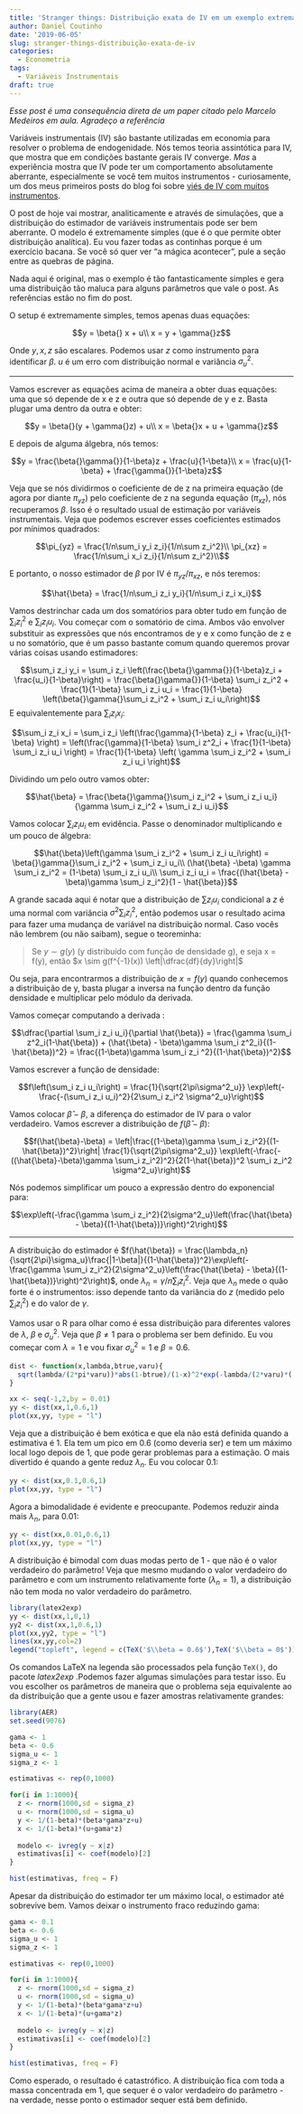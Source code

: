 ```yaml
---
title: 'Stranger things: Distribuição exata de IV em um exemplo extremamente simples'
author: Daniel Coutinho
date: '2019-06-05'
slug: stranger-things-distribuição-exata-de-iv
categories:
  - Econometria
tags:
  - Variáveis Instrumentais
draft: true
---
```


_Esse post é uma consequência direta de um paper citado pelo Marcelo Medeiros em aula. Agradeço a referência_ 

Variáveis instrumentais (IV) são bastante utilizadas em economia para resolver o problema de endogenidade. Nós temos teoria assintótica para IV, que mostra que em condições bastante gerais IV converge. _Mas_ a experiência mostra que IV pode ter um comportamento absolutamente aberrante, especialmente se você tem muitos instrumentos - curiosamente, um dos meus primeiros posts do blog foi sobre [viés de IV com muitos instrumentos](https://azul.netlify.com/2018/08/19/vi%C3%A9s-de-vari%C3%A1veis-instrumentais/).

O post de hoje vai mostrar, analiticamente e através de simulações, que a distribuição do estimador de variáveis instrumentais pode ser bem aberrante. O modelo é extremamente simples (que é o que permite obter distribuição analítica). Eu vou fazer todas as continhas porque é um exercício bacana. Se você só quer ver "a mágica acontecer", pule a seção entre as quebras de página. 

Nada aqui é original, mas o exemplo é tão fantasticamente simples e gera uma distribuição tão maluca para alguns parâmetros que vale o post. As referências estão no fim do post. 

O setup é extremamente simples, temos apenas duas equações:

$$y = \beta{} x + u\\
x = y + \gamma{}z$$

Onde $y,x,z$ são escalares. Podemos usar $z$ como instrumento para identificar $\beta$. $u$ é um erro com distribuição normal e variância $\sigma^2_u$. 

--- 

Vamos escrever as equações acima de maneira a obter duas equações: uma que só depende de x e z e outra que só depende de y e z. Basta plugar uma dentro da outra e obter:

$$y = \beta{}(y + \gamma{}z) + u\\
x = \beta{}x + u + \gamma{}z$$

E depois de alguma álgebra, nós temos:

$$y = \frac{\beta{}\gamma{}}{1-\beta}z + \frac{u}{1-\beta}\\
x = \frac{u}{1-\beta} + \frac{\gamma{}}{1-\beta}z$$

Veja que se nós dividirmos o coeficiente de de z na primeira equação (de agora por diante $\pi_{yz}$) pelo coeficiente de z na segunda equação ($\pi_{xz}$), nós recuperamos $\beta$. Isso é o resultado usual de estimação por variáveis instrumentais. Veja que podemos escrever esses coeficientes estimados por mínimos quadrados:

$$\pi_{yz} = \frac{1/n\sum_i y_i z_i}{1/n\sum z_i^2}\\
\pi_{xz} = \frac{1/n\sum_i x_i z_i}{1/n\sum z_i^2}\\$$

E portanto, o nosso estimador de $\beta$ por IV é $\pi_{yz}/\pi_{xz}$, e nós teremos:

$$\hat{\beta} = \frac{1/n\sum_i z_i y_i}{1/n\sum_i z_i x_i}$$

Vamos destrinchar cada um dos somatórios para obter tudo em função de $\sum_i z_i^2$ e $\sum_i z_i u_i$. Vou começar com o somatório de cima. Ambos vão envolver substituir as expressões que nós encontramos de y e x como função de z e u no somatório, que é um passo bastante comum quando queremos provar várias coisas usando estimadores:

$$\sum_i z_i y_i = \sum_i z_i \left(\frac{\beta{}\gamma{}}{1-\beta}z_i + \frac{u_i}{1-\beta}\right) = \frac{\beta{}\gamma{}}{1-\beta} \sum_i z_i^2 + \frac{1}{1-\beta} \sum_i z_i u_i = \frac{1}{1-\beta} \left(\beta{}\gamma{}\sum_i z_i^2 + \sum_i z_i u_i\right)$$ 
E equivalentemente para $\sum_i z_i x_i$:

$$\sum_i z_i x_i = \sum_i z_i \left(\frac{\gamma}{1-\beta} z_i + \frac{u_i}{1-\beta} \right) = \left(\frac{\gamma}{1-\beta} \sum_i z^2_i + \frac{1}{1-\beta} \sum_i z_i u_i \right) = \frac{1}{1-\beta} \left( \gamma \sum_i z_i^2 + \sum_i z_i u_i \right)$$

Dividindo um pelo outro vamos obter:

$$\hat{\beta} = \frac{\beta{}\gamma{}\sum_i z_i^2 + \sum_i z_i u_i}{\gamma \sum_i z_i^2 + \sum_i z_i u_i}$$

Vamos colocar $\sum_i z_i u_i$ em evidência. Passe o denominador multiplicando e um pouco de álgebra:

$$\hat{\beta}\left(\gamma \sum_i z_i^2 + \sum_i z_i u_i\right) = \beta{}\gamma{}\sum_i z_i^2 + \sum_i z_i u_i\\
(\hat{\beta} -\beta) \gamma \sum_i z_i^2 = (1-\beta) \sum_i z_i u_i\\
\sum_i z_i u_i = \frac{(\hat{\beta} - \beta)\gamma \sum_i z_i^2}{1 - \hat{\beta}}$$

A grande sacada aqui é notar que a distribuição de $\sum z_i u_i$ condicional a $z$ é uma normal com variância $\sigma^2 \sum _i z^2_i$, então podemos usar o resultado acima para fazer uma mudança de variável na distribuição normal. Caso vocês não lembrem (ou não saibam), segue o teoreminha:

> Se $y \sim g(y)$ (y distribuído com função de densidade g), e  seja x = f(y), então $x \sim g(f^{-1}(x)) \left|\dfrac{df}{dy}\right|$

Ou seja, para encontrarmos a distribuição de $x = f(y)$ quando conhecemos a distribuição de y, basta plugar a inversa na função dentro da função densidade e multiplicar pelo módulo da derivada. 

Vamos começar computando a derivada :

$$\dfrac{\partial \sum_i z_i u_i}{\partial \hat{\beta}} = \frac{\gamma \sum_i z^2_i(1-\hat{\beta}) + (\hat{\beta} - \beta)\gamma \sum_i z^2_i}{(1-\hat{\beta})^2} = \frac{(1-\beta)\gamma \sum_i z_i ^2}{(1-\hat{\beta})^2}$$

Vamos escrever a função de densidade:

$$f\left(\sum_i z_i u_i\right) = \frac{1}{\sqrt{2\pi\sigma^2_u}} \exp\left(-\frac{-(\sum_i z_i u_i)^2}{2\sum_i z_i^2 \sigma^2_u}\right)$$

Vamos colocar $\hat{\beta} - \beta$, a diferença do estimador de IV para o valor verdadeiro. Vamos escrever a distribuição de $f(\hat{\beta}-\beta)$:

$$f(\hat{\beta}-\beta) = \left|\frac{(1-\beta)\gamma \sum_i z_i^2}{(1-\hat{\beta})^2}\right| \frac{1}{\sqrt{2\pi\sigma^2_u}} \exp\left(-\frac{-((\hat{\beta}-\beta)\gamma \sum_i z_i^2)^2}{2(1-\hat{\beta})^2 \sum_i z_i^2 \sigma^2_u}\right)$$

Nós podemos simplificar um pouco a expressão dentro do exponencial para:

$$\exp\left(-\frac{\gamma \sum_i z_i^2}{2\sigma^2_u}\left(\frac{\hat{\beta} - \beta}{(1-\hat{\beta})}\right)^2\right)$$

---

A distribuição do estimador é $f(\hat{\beta}) = \frac{\lambda_n}{\sqrt{2\pi}\sigma_u}\frac{|1-\beta|}{(1-\hat{\beta})^2}\exp\left(-\frac{\gamma \sum_i z_i^2}{2\sigma^2_u}\left(\frac{\hat{\beta} - \beta}{(1-\hat{\beta})}\right)^2\right)$, onde $\lambda_n = \gamma/n\sum_i z_i^2$. Veja que $\lambda_n$ mede o quão forte é o instrumentos: isso depende tanto da variância do $z$ (medido pelo $\sum_i z_i^2$) e do valor de $\gamma$. 

Vamos usar o R para olhar como é essa distribuição para diferentes valores de $\lambda$, $\beta$ e $\sigma^2_u$. Veja que $\beta \neq 1$ para o problema ser bem definido. Eu vou começar com $\lambda =1$ e vou fixar $\sigma^2_u=1$ e $\beta = 0.6$. 

```r

dist <- function(x,lambda,btrue,varu){
  sqrt(lambda/(2*pi*varu))*abs(1-btrue)/(1-x)^2*exp(-lambda/(2*varu)*((x-btrue)/(1-x))^2)
}

xx <- seq(-1,2,by = 0.01)
yy <- dist(xx,1,0.6,1)
plot(xx,yy, type = "l")

```

Veja que a distribuição é bem exótica e que ela não está definida quando a estimativa é 1. Ela tem um pico em 0.6 (como deveria ser) e tem um máximo local logo depois de 1, que pode gerar problemas para a estimação. O mais divertido é quando a gente reduz $\lambda_n$. Eu vou colocar 0.1:

```r
yy <- dist(xx,0.1,0.6,1)
plot(xx,yy, type = "l")

```

Agora a bimodalidade é evidente e preocupante. Podemos reduzir ainda mais $\lambda_n$, para 0.01:

```r
yy <- dist(xx,0.01,0.6,1)
plot(xx,yy, type = "l")
```

A distribuição é bimodal com duas modas perto de 1 - que não é o valor verdadeiro do parâmetro! Veja que mesmo mudando o valor verdadeiro do parâmetro e com um instrumento relativamente forte ($\lambda_n = 1$), a distribuição não tem moda no valor verdadeiro do parâmetro. 

```r
library(latex2exp)
yy <- dist(xx,1,0,1)
yy2 <- dist(xx,1,0.6,1)
plot(xx,yy2, type = "l")
lines(xx,yy,col=2)
legend("topleft", legend = c(TeX('$\\beta = 0.6$'),TeX('$\\beta = 0$')),lty=1,col=c(1,2))
```

Os comandos LaTeX na legenda são processados pela função `TeX()`, do pacote _latex2exp_ .Podemos fazer algumas simulações para testar isso. Eu vou escolher os parâmetros de maneira que o problema seja equivalente ao da distribuição que a gente usou e fazer amostras relativamente grandes:

```r

library(AER)
set.seed(9076)

gama <- 1
beta <- 0.6
sigma_u <- 1
sigma_z <- 1

estimativas <- rep(0,1000)

for(i in 1:1000){
  z <- rnorm(1000,sd = sigma_z)
  u <- rnorm(1000,sd = sigma_u)
  y <- 1/(1-beta)*(beta*gama*z+u)
  x <- 1/(1-beta)*(u+gama*z)
  
  modelo <- ivreg(y ~ x|z)
  estimativas[i] <- coef(modelo)[2]
}

hist(estimativas, freq = F)

```

Apesar da distribuição do estimador ter um máximo local, o estimador até sobrevive bem. Vamos deixar o instrumento fraco reduzindo gama:

```r
gama <- 0.1
beta <- 0.6
sigma_u <- 1
sigma_z <- 1

estimativas <- rep(0,1000)

for(i in 1:1000){
  z <- rnorm(1000,sd = sigma_z)
  u <- rnorm(1000,sd = sigma_u)
  y <- 1/(1-beta)*(beta*gama*z+u)
  x <- 1/(1-beta)*(u+gama*z)
  
  modelo <- ivreg(y ~ x|z)
  estimativas[i] <- coef(modelo)[2]
}

hist(estimativas, freq = F)
```

Como esperado, o resultado é catastrófico. A distribuição fica com toda a massa concentrada em 1, que sequer é o valor verdadeiro do parâmetro - na verdade, nesse ponto o estimador sequer está bem definido.


